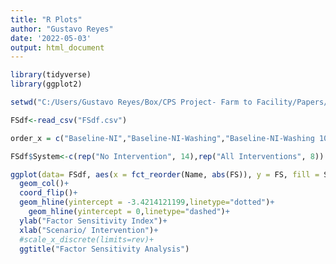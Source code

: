 ```yaml
---
title: "R Plots"
author: "Gustavo Reyes"
date: '2022-05-03'
output: html_document
---
```


```r
library(tidyverse)
library(ggplot2)

setwd("C:/Users/Gustavo Reyes/Box/CPS Project- Farm to Facility/Papers/CSV Data")
```


```r
FSdf<-read_csv("FSdf.csv")
```

```r
order_x = c("Baseline-NI","Baseline-NI-Washing","Baseline-NI-Washing 10 ppm","Baseline-NI Holding","Baseline-NI Pre-cooling", "Baseline-NI PreWash","Baseline-NI Sanitation", "Baseline-NI PHS4d","Baseline-NI PHS4h","Baseline-NI Int","Baseline-NI HS", "Baseline-NI RS", "Baseline-NI FPS", "Baseline-NI CS", "Baseline-AI","Baseline-AI PHS4d","Baseline-AI PHS4h", "Baseline-AI PHSInt", "Baseline-AI HS", "Baseline-AI RS", "Baseline-AI FPS", "Baseline-AI CS")

FSdf$System<-c(rep("No Intervention", 14),rep("All Interventions", 8))

ggplot(data= FSdf, aes(x = fct_reorder(Name, abs(FS)), y = FS, fill = System))+
  geom_col()+
  coord_flip()+
  geom_hline(yintercept = -3.4214121199,linetype="dotted")+
    geom_hline(yintercept = 0,linetype="dashed")+
  ylab("Factor Sensitivity Index")+
  xlab("Scenario/ Intervention")+
  #scale_x_discrete(limits=rev)+
  ggtitle("Factor Sensitivity Analysis")


```

